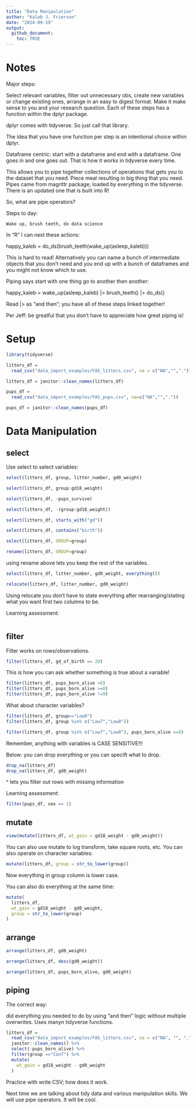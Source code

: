 ```yaml
---
title: "Data Manipulation"
author: "Kaleb J. Frierson"
date: "2024-09-19"
output: 
  github_document:
    toc: TRUE
---
```


# Notes

Major steps: 

Select relevant variables, filter out unnecessary obs, create new variables or change existing ones, arrange in an easy to digest format. Make it make sense to you and your research question. Each of these steps has a function within the dplyr package. 

dplyr comes with tidyverse. So just call that library. 

  The idea that you have one function per step is an intentional choice       within dplyr. 
  
  Dataframe centric: start with a dataframe and end with a dataframe. One     goes in and one goes out. That is how it works in tidyverse every time. 
  
  This allows you to pipe together collections of operations that gets you    to the dataset that you need. Piece meal resulting in big thing that you    need. Pipes came from magrittr package; loaded by everything in the         tidyverse. There is an updated one that is built into R!

So, what are pipe operators? 

  Steps to day: 
    
    Wake up, brush teeth, do data science
    
In "R" I can nest these actions: 

happy_kaleb = do_ds(brush_teeth(wake_up(asleep_kaleb)))

This is hard to read! Alternatively you can name a bunch of intermediate objects that you don't need and you end up with a bunch of dataframes and you might not know which to use. 

Piping says start with one thing go to another then another: 

happy_kaleb = 
wake_up(asleep_kaleb) |>
brush_teeth() |>
do_ds()

Read |> as "and then"; you have all of these steps linked together!

Per Jeff: be greatful that you don't have to appreciate how great piping is!

# Setup

```r
library(tidyverse)
```

```r
litters_df = 
  read_csv("data_import_examples/FAS_litters.csv", na = c("NA","","."))

litters_df = janitor::clean_names(litters_df) 
```

```r
pups_df = 
  read_csv("data_import_examples/FAS_pups.csv", na=c("NA","","."))

pups_df = janitor::clean_names(pups_df)
```

# Data Manipulation

## select

Use select to select variables: 

```r
select(litters_df, group, litter_number, gd0_weight)
```

```r
select(litters_df, group:gd18_weight)
```

```r
select(litters_df, -pups_survive)
```

```r
select(litters_df, -(group:gd18_weight)) 
```


```r
select(litters_df, starts_with("gd")) 

select(litters_df, contains("birth"))
```

```r
select(litters_df, GROUP=group)

rename(litters_df, GROUP=group)
```
 using rename above lets you keep the rest of the variables. 
 
```r
select(litters_df, litter_number, gd0_weight, everything())

relocate(litters_df, litter_number, gd0_weight)
```

Using relocate you don't have to state everything after rearranging/stating what you want first two columns to be. 

Learning assessment: 

```r

```

## filter

Filter works on rows/observations. 

```r
filter(litters_df, gd_of_birth == 20) 
```

This is how you can ask whether something is true about a variable! 

```r
filter(litters_df, pups_born_alive >8) 
filter(litters_df, pups_born_alive >=8) 
filter(litters_df, pups_born_alive !=9) 
```

What about character variables? 

```r
filter(litters_df, group=="Low8")
filter(litters_df, group %in% c("Low7","Low8"))
```
```r
filter(litters_df, group %in% c("Low7","Low8"), pups_born_alive ==8)
```
Remember, anything with variables is CASE SENSITIVE!!!

Below: you can drop everything or you can specift what to drop. 

```r
drop_na(litters_df)
drop_na(litters_df, gd0_weight)
```
^ lets you filter out rows with missing information

Learning assessment: 

```r
filter(pups_df, sex == 1) 
```

## mutate

```r
view(mutate(litters_df, wt_gain = gd18_weight - gd0_weight))
```

You can also use mutate to log transform, take square roots, etc. You can also operate on character variables: 

```r
mutate(litters_df, group = str_to_lower(group)) 
```
Now everything in group column is lower case. 

You can also do everything at the same time: 
```r
mutate(
  litters_df,
  wt_gain = gd18_weight - gd0_weight, 
  group = str_to_lower(group)
) 
```

## arrange

```r

arrange(litters_df, gd0_weight)

arrange(litters_df, desc(gd0_weight))

arrange(litters_df, pups_born_alive, gd0_weight)

```

## piping 

The correct way:

did everything you needed to do by using "and then" logic without multiple overwrites. Uses manyn tidyverse functions. 

```r

litters_df = 
  read_csv("data_import_examples/FAS_litters.csv", na = c("NA", "", ".")) %>% 
  janitor::clean_names() %>% 
  select(-pups_born_alive) %>% 
  filter(group =="Con7") %>% 
  mutate(
    wt_gain = gd18_weight - gd0_weight
  ) 
```
Practice with write CSV; how does it work. 

Next time we are talking about tidy data and various manipulation skills. We will use pipe operators. It will be cool. 
